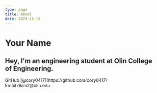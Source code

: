 ```yaml
---
type: page
title: About
date: 2023-11-12
---
```


# Your Name

## Hey, I'm an engineering student at Olin College of Engineering.

<div>
  GitHub [@cory0417](https://github.com/cory0417)
  <br />
  Email dkim2@olin.edu
</div>
